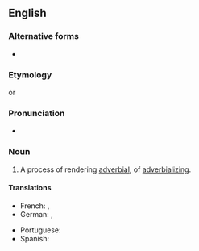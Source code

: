 ==English==

===Alternative forms===
* {{l|en|adverbialisation}} {{qualifier|British spelling}}

===Etymology===
{{suffix|en|adverbialize|ation}} or {{suffix|en|adverbial|ization}}

===Pronunciation===
* {{rhymes|en|eɪʃən}}

===Noun===
{{en-noun|~}}

# A process of rendering [[adverbial]], of [[adverbializing]].

====Translations====
{{trans-top|the process of adverbializing}}
* French: {{t+check|fr|adverbialisation}}, {{t+check|fr|adverbisation}}
* German: {{t|de|Adverbialisierung|f}}, {{t-check|de|Adverbisierung|f}}
{{trans-mid}}
* Portuguese: {{t|pt|adverbialização|f}}
* Spanish: {{t|es|adverbialización|f}}
{{trans-bottom}}